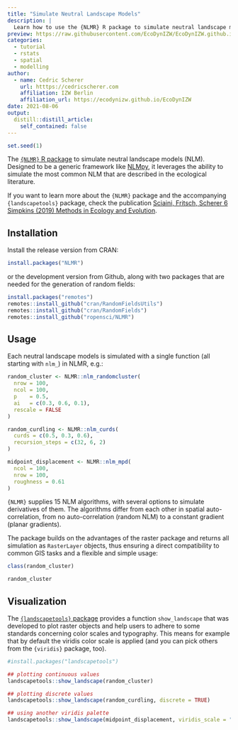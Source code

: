 ```yaml
---
title: "Simulate Neutral Landscape Models"
description: |
  Learn how to use the {NLMR} R package to simulate neutral landscape models (NLMs), a common set of various null models for spatial analysis and as input for spatially-explicit, generic models.
preview: https://raw.githubusercontent.com/EcoDynIZW/EcoDynIZW.github.io/main/img/hex-nlmr.png
categories:
  - tutorial
  - rstats
  - spatial
  - modelling
author:
  - name: Cedric Scherer
    url: htttps://cedricscherer.com
    affiliation: IZW Berlin
    affiliation_url: https://ecodynizw.github.io/EcoDynIZW
date: 2021-08-06
output:
  distill::distill_article:
    self_contained: false
---
```


```r
set.seed(1)
```


The [`{NLMR}` R package](https://ropensci.github.io/NLMR/index.html) to simulate neutral landscape models (NLM). Designed to be a generic framework like [NLMpy](https://pypi.org/project/nlmpy/), it leverages the ability to simulate the most common NLM that are described in the ecological literature.

If you want to learn more about the `{NLMR}` package and the accompanying `{landscapetools}` package, check the publication [Sciaini, Fritsch, Scherer 6 Simpkins (2019) Methods in Ecology and Evolution](https://besjournals.onlinelibrary.wiley.com/doi/full/10.1111/2041-210X.13076).

## Installation

Install the release version from CRAN:

```r
install.packages("NLMR")
```

or the development version from Github, along with two packages that are needed for the generation of random fields:

```r
install.packages("remotes")
remotes::install_github("cran/RandomFieldsUtils")
remotes::install_github("cran/RandomFields")
remotes::install_github("ropensci/NLMR")
```

## Usage

Each neutral landscape models is simulated with a single function (all starting with `nlm_`) in NLMR, e.g.:

```r
random_cluster <- NLMR::nlm_randomcluster(
  nrow = 100,
  ncol = 100,
  p    = 0.5,
  ai   = c(0.3, 0.6, 0.1),
  rescale = FALSE
)

random_curdling <- NLMR::nlm_curds(
  curds = c(0.5, 0.3, 0.6),
  recursion_steps = c(32, 6, 2)
)

midpoint_displacement <- NLMR::nlm_mpd(
  ncol = 100,
  nrow = 100,
  roughness = 0.61
)
```

`{NLMR}` supplies 15 NLM algorithms, with several options to simulate derivatives of them. The algorithms differ from each other in spatial auto-correlation, from no auto-correlation (random NLM) to a constant gradient (planar gradients).

The package builds on the advantages of the raster package and returns all simulation as `RasterLayer` objects, thus ensuring a direct compatibility to common GIS tasks and a flexible and simple usage:

```r
class(random_cluster)

random_cluster
```


## Visualization

The [`{landscapetools}` package](https://docs.ropensci.org/landscapetools) provides a function `show_landscape` that was developed to plot raster objects and help users to adhere to some standards concerning color scales and typography. This means for example that by default the viridis color scale is applied (and you can pick others from the `{viridis}` package, too).


```r
#install.packages("landscapetools")

## plotting continuous values
landscapetools::show_landscape(random_cluster)

## plotting discrete values
landscapetools::show_landscape(random_curdling, discrete = TRUE)

## using another viridis palette
landscapetools::show_landscape(midpoint_displacement, viridis_scale = "magma")
```
